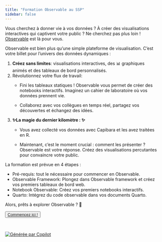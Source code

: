 ```yaml
---
title: "Formation Observable au SSP"
sidebar: false
---
```


Vous cherchez à donner vie à vos données ? À créer des visualisations interactives qui captivent votre public ? Ne cherchez pas plus loin ! [Observable](https://observablehq.com/framework/ "Site web d'Observable") est là pour vous.

Observable est bien plus qu'une simple plateforme de visualisation. C'est votre billet pour l'univers des données dynamiques :

1.  **Créez sans limites**: visualisations interactives, des 📊 graphiques animés et des tableaux de bord personnalisés.
2.  Révolutionnez votre flux de travail:
    -   Fini les tableaux statiques ! Observable vous permet de créer des notebooks interactifs. Imaginez un cahier de laboratoire où vos données prennent vie.

    -   Collaborez avec vos collègues en temps réel, partagez vos découvertes et échangez des idées.\
3.  **✨La magie du dernier kilomètre : ✨**
    -   Vous avez collecté vos données avec Capibara et les avez traitées en R.

    -   Maintenant, c'est le moment crucial : comment les présenter ? Observable est votre réponse. Créez des visualisations percutantes pour convaincre votre public.

La formation est prévue en 4 étapes :

-   Pré-requis: tout le nécessaire pour commencer en Observable.
-   Observable Framework: Plongez dans Observable framework et créez vos premiers tableaux de bord web.
-   Notebook Observable: Créez vos premiers notebooks interactifs.
-   Quarto: Intégrez du code observable dans vos documents Quarto.

Alors, prêts à explorer Observable ? 🌟


<button type="button" class="btn btn-primary btn-lg">
<a href="schema_global.qmd">Commencez ici !</a>
</button>
<br/>

[![Générée par Copilot](dataViz_agri.jpg){fig-align="center"}](https://copilot.microsoft.com/)
